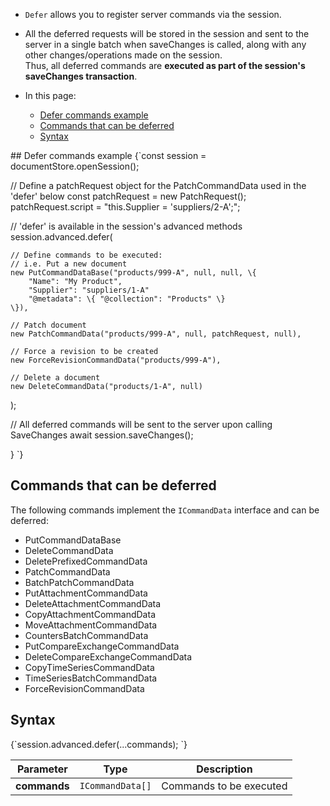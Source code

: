 
<Admonition type="note" title="">

* `Defer` allows you to register server commands via the session.

* All the deferred requests will be stored in the session and sent to the server in a single batch when saveChanges is called,
  along with any other changes/operations made on the session.  
  Thus, all deferred commands are __executed as part of the session's saveChanges transaction__.

* In this page:
    * [Defer commands example](../../../client-api/session/how-to/defer-operations.mdx#defer-commands-example)
    * [Commands that can be deferred](../../../client-api/session/how-to/defer-operations.mdx#commands-that-can-be-deferred)
    * [Syntax](../../../client-api/session/how-to/defer-operations.mdx#syntax)  
</Admonition>
## Defer commands example

<TabItem value="defer_1" label="defer_1">
<CodeBlock language="js">
{`const session = documentStore.openSession();

// Define a patchRequest object for the PatchCommandData used in the 'defer' below
const patchRequest = new PatchRequest();
patchRequest.script = "this.Supplier = 'suppliers/2-A';";

// 'defer' is available in the session's advanced methods 
session.advanced.defer(

    // Define commands to be executed:
    // i.e. Put a new document
    new PutCommandDataBase("products/999-A", null, null, \{
        "Name": "My Product",
        "Supplier": "suppliers/1-A"
        "@metadata": \{ "@collection": "Products" \}
    \}),
    
    // Patch document
    new PatchCommandData("products/999-A", null, patchRequest, null),

    // Force a revision to be created
    new ForceRevisionCommandData("products/999-A"),

    // Delete a document
    new DeleteCommandData("products/1-A", null)
);

// All deferred commands will be sent to the server upon calling SaveChanges
await session.saveChanges();

\}
`}
</CodeBlock>
</TabItem>



## Commands that can be deferred

The following commands implement the `ICommandData` interface and can be deferred:

- PutCommandDataBase
- DeleteCommandData
- DeletePrefixedCommandData
- PatchCommandData
- BatchPatchCommandData
- PutAttachmentCommandData
- DeleteAttachmentCommandData
- CopyAttachmentCommandData
- MoveAttachmentCommandData
- CountersBatchCommandData
- PutCompareExchangeCommandData
- DeleteCompareExchangeCommandData
- CopyTimeSeriesCommandData
- TimeSeriesBatchCommandData
- ForceRevisionCommandData
  

## Syntax

<TabItem value="syntax" label="syntax">
<CodeBlock language="js">
{`session.advanced.defer(...commands);
`}
</CodeBlock>
</TabItem>

| Parameter | Type | Description |
| - |-|-|
| **commands** | `ICommandData[]` | Commands to be executed |




